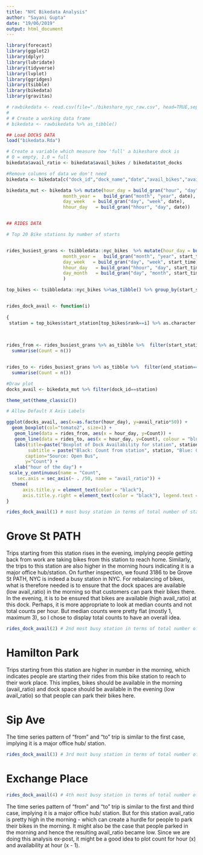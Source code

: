 ```yaml
---
title: "NYC Bikedata Analysis"
author: "Sayani Gupta"
date: "19/06/2019"
output: html_document
---
```


```r
library(forecast)
library(ggplot2)
library(dplyr)
library(lubridate)
library(tidyverse)
library(lvplot)
library(ggridges)
library(tsibble)
library(bikedata)
library(gravitas)
```


```r


 
# rawbikedata <- read.csv(file="./bikeshare_nyc_raw.csv", head=TRUE,sep="\t")
# 
# # Create a working data frame
# bikedata <- rawbikedata %>% as_tibble()

## Load DOCkS DATA
load("bikedata.Rda")

# Create a variable which measure how 'full' a bikeshare dock is
# 0 = empty, 1.0 = full
bikedata$avail_ratio <- bikedata$avail_bikes / bikedata$tot_docks

#Remove columns of data we don't need
bikedata <- bikedata[c("dock_id","dock_name","date","avail_bikes","avail_docks", "tot_docks", "avail_ratio","X_lat", "X_long")]

bikedata_mut <- bikedata %>% mutate(hour_day = build_gran("hour", "day", date),
                     month_year =   build_gran("month", "year", date),
                     day_week   = build_gran("day", "week", date),
                     hhour_day   = build_gran("hhour", "day", date))


## RIDES DATA

# Top 20 Bike stations by number of starts


rides_busiest_grans <- tsibbledata::nyc_bikes  %>% mutate(hour_day = build_gran("hour", "day", start_time),
                     month_year =   build_gran("month", "year", start_time),
                     day_week   = build_gran("day", "week", start_time),
                     hhour_day   = build_gran("hhour", "day", start_time),
                     day_month   = build_gran("day", "month", start_time)
                     )

```

```r


top_bikes <- tsibbledata::nyc_bikes %>%as_tibble() %>% group_by(start_station) %>% summarise(count = n()) %>% arrange(-count) %>% mutate(rank = row_number())


rides_dock_avail <- function(i)
  
{
 station = top_bikes$start_station[top_bikes$rank==i] %>% as.character %>% as.numeric()

 
 
rides_from <- rides_busiest_grans %>% as_tibble %>%  filter(start_station==station) %>% group_by(hour_day) %>%
  summarise(Count = n())


rides_to <- rides_busiest_grans %>% as_tibble %>%  filter(end_station==station) %>% group_by(hour_day) %>%
  summarise(Count = n())

#Draw plot
docks_avail <- bikedata_mut %>% filter(dock_id==station)

theme_set(theme_classic())

# Allow Default X Axis Labels

ggplot(docks_avail, aes(x=as.factor(hour_day), y=avail_ratio*50)) +
  geom_boxplot(col="tomato2", size=1) + 
   geom_line(data = rides_from, aes(x = hour_day, y=Count)) +
   geom_line(data = rides_to, aes(x = hour_day, y=Count), colour = "blue") +
   labs(title=paste("Boxplot of Dock Availability for station", station), 
        subtitle = paste("Black: Count from station", station, "Blue: Count to station", station),
       caption="Source: Open Bus", 
       y="Count") + 
   xlab("hour of the day") + 
 scale_y_continuous(name = "Count", 
    sec.axis = sec_axis(~ . /50, name = "avail_ratio")) + 
  theme(
      axis.title.y = element_text(color = "black"),
      axis.title.y.right = element_text(color = "black"), legend.text =element_text( "grey(from), black(to)") ) 
}

```

```r
rides_dock_avail(1) # most busy station in terms of total number of start trips
```

# Grove St PATH

Trips starting from this station rises in the evening, implying people getting back from work are taking bikes from this station to reach home. Similarly, the trips to this station are also higher in the morning hours indicating it is a major office hub/station. On further inspection, we found 3186 to be Grove St PATH, NYC is indeed a busy station in NYC.
For rebalancing of bikes, what is therefore needed is to ensure that the dock spaces are available (low avail_ratio) in the morning so that customers can park their bikes there. In the evening, it is to be ensured that bikes are available (high avail_ratio) at this dock.
Perhaps, it is more appropriate to look at median counts and not total counts per hour. But median counts were pretty flat (mostly 1, maximum 3), so I chose to display total counts to have an overall idea.

```r

rides_dock_avail(2) # 2nd most busy station in terms of total number of start trips
```

# Hamilton Park

Trips starting from this station are higher in number in the morning, which indicates people are starting their rides from this bike station to reach to their work place. This implies, bikes should be available in the morning (avail_ratio) and dock space should be available in the evening (low avail_ratio) so that people can park their bikes here.

# Sip Ave

The time series pattern of "from" and "to" trip is similar to the first case, implying it is a major office hub/ station.

```r

rides_dock_avail(3) # 3rd most busy station in terms of total number of start trips
```


# Exchange Place

```r

rides_dock_avail(4) # 4th most busy station in terms of total number of start trips
```

The time series pattern of "from" and "to" trip is similar to the first and third case, implying it is a major office hub/ station. But for this station avail_ratio is pretty high in the morning - which can create a hurdle for people to park their bikes in the morning. It might also be the case that people parked in the morning and hence the resulting avail_ratio became low. Since we are doing this analysis ex-post, it might be a good idea to plot count for hour (x) and availability at hour (x - 1).





